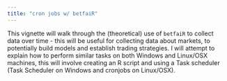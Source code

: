 ```yaml
---
title: "cron jobs w/ betfaiR"
---
```


This vignette will walk through the (theoretical) use of `betfaiR` to collect data over time - this will be useful for collecting data about markets, to potentially build models and establish trading strategies.  I will attempt to explain how to perform similar tasks on both Windows and Linux/OSX machines, this will involve creating an R script and using a Task scheduler (Task Scheduler on Windows and cronjobs on Linux/OSX).
